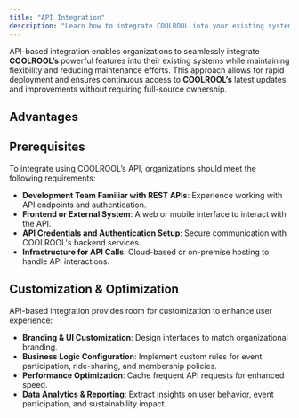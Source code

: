 ```yaml
---
title: "API Integration"
description: "Learn how to integrate COOLROOL into your existing systems or build a custom solution."
---
```


API-based integration enables organizations to seamlessly integrate **COOLROOL’s** powerful features into their existing systems while maintaining flexibility and reducing maintenance efforts. This approach allows for rapid deployment and ensures continuous access to **COOLROOL’s** latest updates and improvements without requiring full-source ownership.

## Advantages
<CardList cols={3}>
<Card 
  title="Rapid Deployment"
  description="Quick integration without the need for managing a full codebase."
  icon="clock"
  iconType="regular"
  iconSize="32px"
/>
<Card 
  title="Scalability"
  description="A microservices-friendly approach allows flexible resource management."
  icon="stack"
  iconType="regular"
  iconSize="32px"
/>
<Card 
  title="Minimal Maintenance"
  description="No requirement to update backend services, security patches, or infrastructure."
  icon="wrench"
  iconType="regular"
  iconSize="32px"
/>
<Card 
  title="Seamless Data Access"
  description="Direct interaction with carpooling, event scheduling, and real-time tracking."
  icon="database"
  iconType="regular"
  iconSize="32px"
/>
<Card 
  title="Security-First Approach"
  description="JWT-based authentication with role-based access control (RBAC)."
  icon="shield-check"
  iconType="regular"
  iconSize="32px"
/>
<Card 
  title="Cost-Efficient"
  description="Lower development and operational costs compared to full-source integration."
  icon="wallet"
  iconType="regular"
  iconSize="32px"
/>
</CardList>


## Prerequisites
To integrate using COOLROOL’s API, organizations should meet the following requirements:
- **Development Team Familiar with REST APIs**: Experience working with API endpoints and authentication.
- **Frontend or External System**: A web or mobile interface to interact with the API.
- **API Credentials and Authentication Setup**: Secure communication with COOLROOL's backend services.
- **Infrastructure for API Calls**: Cloud-based or on-premise hosting to handle API interactions.

## Customization & Optimization
API-based integration provides room for customization to enhance user experience:
- **Branding & UI Customization**: Design interfaces to match organizational branding.
- **Business Logic Configuration**: Implement custom rules for event participation, ride-sharing, and membership policies.
- **Performance Optimization**: Cache frequent API requests for enhanced speed.
- **Data Analytics & Reporting**: Extract insights on user behavior, event participation, and sustainability impact.

